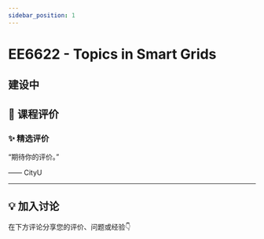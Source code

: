 ```yaml
---
sidebar_position: 1
---
```



# EE6622 - Topics in Smart Grids

## 建设中

## **💬 课程评价**

### ✨ **精选评价**
<div className={commentStyles.commentBox}>
    <p className={commentStyles.commentText}>
        “期待你的评价。”
    </p>
    <p className={commentStyles.commentAuthor}>—— CityU</p>
</div>

---

## **💡 加入讨论**

在下方评论分享您的评价、问题或经验👇
<Utterances />
